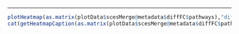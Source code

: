 
<hr>

```r
plotHeatmap(as.matrix(plotData$scesMerge@metadata$diffFC$pathways),"diffgPath")
cat(getHeatmapCaption(as.matrix(plotData$scesMerge@metadata$diffFC$pathways),"diffgPath"), " shows the -log10 FDR for enriched pathways in each pairwise comparison.") 
```


